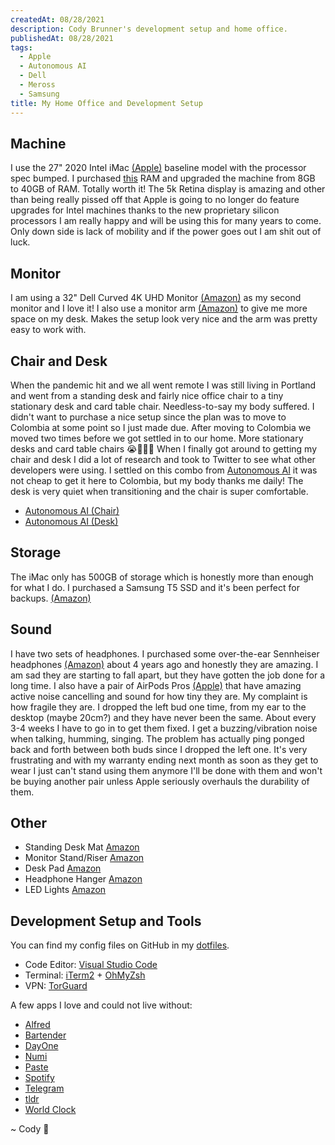 ```yaml
---
createdAt: 08/28/2021
description: Cody Brunner's development setup and home office.
publishedAt: 08/28/2021
tags:
  - Apple
  - Autonomous AI
  - Dell
  - Meross
  - Samsung
title: My Home Office and Development Setup
---
```



## Machine

I use the 27" 2020 Intel iMac [(Apple)](https://www.apple.com/imac-27/) baseline model with the processor spec bumped. I purchased [this](https://www.amazon.com/gp/product/B07MP3Y8QN/ref=ppx_yo_dt_b_asin_title_o01_s00?ie=UTF8&psc=1) RAM and upgraded the machine from 8GB to 40GB of RAM. Totally worth it! The 5k Retina display is amazing and other than being really pissed off that Apple is going to no longer do feature upgrades for Intel machines thanks to the new proprietary silicon processors I am really happy and will be using this for many years to come. Only down side is lack of mobility and if the power goes out I am shit out of luck.

## Monitor

I am using a 32" Dell Curved 4K UHD Monitor [(Amazon)](https://www.amazon.com/gp/product/B08G8WMRRP/ref=ppx_yo_dt_b_asin_title_o01_s00?ie=UTF8&psc=1) as my second monitor and I love it! I also use a monitor arm [(Amazon)](https://www.amazon.com/gp/product/B0833RF639/ref=ppx_yo_dt_b_asin_title_o06_s02?ie=UTF8&psc=1) to give me more space on my desk. Makes the setup look very nice and the arm was pretty easy to work with.

## Chair and Desk

When the pandemic hit and we all went remote I was still living in Portland and went from a standing desk and fairly nice office chair to a tiny stationary desk and card table chair. Needless-to-say my body suffered. I didn't want to purchase a nice setup since the plan was to move to Colombia at some point so I just made due. After moving to Colombia we moved two times before we got settled in to our home. More stationary desks and card table chairs 😭🤦🏻‍♂️ When I finally got around to getting my chair and desk I did a lot of research and took to Twitter to see what other developers were using. I settled on this combo from [Autonomous AI](https://www.autonomous.ai/) it was not cheap to get it here to Colombia, but my body thanks me daily! The desk is very quiet when transitioning and the chair is super comfortable.

- [Autonomous AI (Chair)](https://www.autonomous.ai/?quickview=ergonomic-chair&category=office-chairs)
- [Autonomous AI (Desk)](https://www.autonomous.ai/?quickview=smartdesk-2-home&category=standing-desks)

## Storage

The iMac only has 500GB of storage which is honestly more than enough for what I do. I purchased a Samsung T5 SSD and it's been perfect for backups. [(Amazon)](https://www.amazon.com/gp/product/B073H552FJ/ref=ppx_yo_dt_b_asin_title_o06_s00?ie=UTF8&psc=1)

## Sound

I have two sets of headphones. I purchased some over-the-ear Sennheiser headphones [(Amazon)](https://www.amazon.com/gp/product/B01MSZSL4I/ref=ppx_yo_dt_b_asin_title_o06_s00?ie=UTF8&psc=1) about 4 years ago and honestly they are amazing. I am sad they are starting to fall apart, but they have gotten the job done for a long time. I also have a pair of AirPods Pros [(Apple)](https://www.apple.com/airpods-pro/) that have amazing active noise cancelling and sound for how tiny they are. My complaint is how fragile they are. I dropped the left bud one time, from my ear to the desktop (maybe 20cm?) and they have never been the same. About every 3-4 weeks I have to go in to get them fixed. I get a buzzing/vibration noise when talking, humming, singing. The problem has actually ping ponged back and forth between both buds since I dropped the left one. It's very frustrating and with my warranty ending next month as soon as they get to wear I just can't stand using them anymore I'll be done with them and won't be buying another pair unless Apple seriously overhauls the durability of them.

## Other

- Standing Desk Mat [Amazon](https://www.amazon.com/gp/product/B0831N61G3/ref=ppx_yo_dt_b_asin_title_o08_s00?ie=UTF8&psc=1)
- Monitor Stand/Riser [Amazon](https://www.amazon.com/gp/product/B07PJZSCMX/ref=ppx_yo_dt_b_asin_title_o02_s01?ie=UTF8&psc=1)
- Desk Pad [Amazon](https://www.amazon.com/gp/product/B08CDPVBLM/ref=ppx_yo_dt_b_asin_title_o06_s01?ie=UTF8&psc=1)
- Headphone Hanger [Amazon](https://www.amazon.com/gp/product/B07PFV1NQX/ref=ppx_yo_dt_b_asin_title_o02_s00?ie=UTF8&psc=1)
- LED Lights [Amazon](https://www.amazon.com/gp/product/B08QCMY1NS/ref=ppx_yo_dt_b_asin_title_o02_s00?ie=UTF8&psc=1)

## Development Setup and Tools

You can find my config files on GitHub in my [dotfiles](https://github.com/rockchalkwushock/dotfiles).

- Code Editor: [Visual Studio Code](https://code.visualstudio.com)
- Terminal: [iTerm2](https://iterm2.com) + [OhMyZsh](https://ohmyz.sh/)
- VPN: [TorGuard](https://torguard.net)

A few apps I love and could not live without:

- [Alfred](https://www.alfredapp.com)
- [Bartender](https://www.macbartender.com)
- [DayOne](https://dayoneapp.com)
- [Numi](https://numi.app)
- [Paste](https://pasteapp.io/?utm_source=macappstore&utm_medium=macappstore)
- [Spotify](https://www.spotify.com)
- [Telegram](https://telegram.org)
- [tldr](https://tldr.sh)
- [World Clock](http://overdesigned.net/worldclock/)

<Signature>~ Cody 🚀</Signature>
